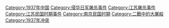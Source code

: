 {{Commonscat|Nanjing Massacre}}
{{Catmore|南京大屠殺}}

[[Category:1937年中国|Category:1937年中国]]
[[Category:侵华日军屠杀事件|Category:侵华日军屠杀事件]]
[[Category:江苏屠杀事件|Category:江苏屠杀事件]]
[[Category:江苏民国时期事件|Category:江苏民国时期事件]]
[[Category:南京民国时期|Category:南京民国时期]]
[[Category:二戰中的大屠殺|Category:二戰中的大屠殺]]
[[Category:1937年冲突|Category:1937年冲突]]